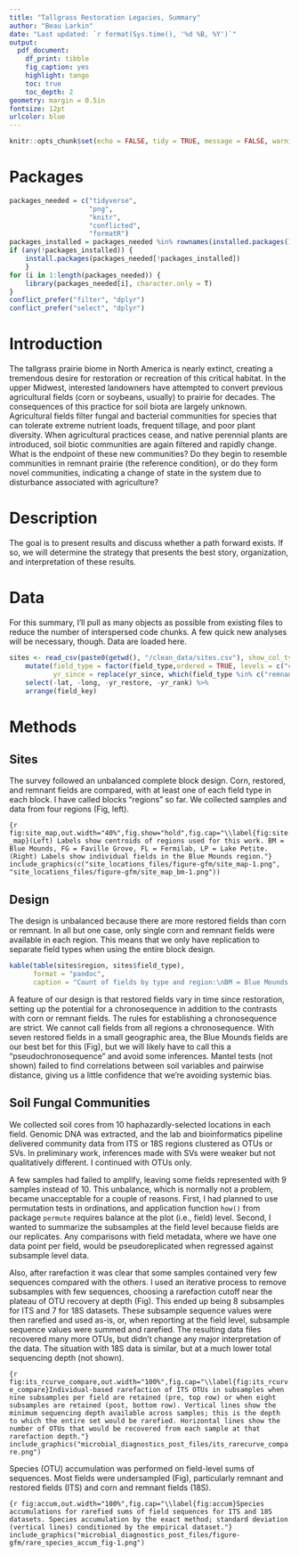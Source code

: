 ```yaml
---
title: "Tallgrass Restoration Legacies, Summary"
author: "Beau Larkin"
date: "Last updated: `r format(Sys.time(), '%d %B, %Y')`"
output:
  pdf_document:
    df_print: tibble
    fig_caption: yes
    highlight: tango
    toc: true
    toc_depth: 2
geometry: margin = 0.5in
fontsize: 12pt
urlcolor: blue
---
```


```r
knitr::opts_chunk$set(echo = FALSE, tidy = TRUE, message = FALSE, warning = FALSE, fig.align = 'center')
```

# Packages

```r
packages_needed = c("tidyverse",
                    "png",
                    "knitr",
                    "conflicted",
                    "formatR")
packages_installed = packages_needed %in% rownames(installed.packages())
if (any(!packages_installed)) {
    install.packages(packages_needed[!packages_installed])
    }
for (i in 1:length(packages_needed)) {
    library(packages_needed[i], character.only = T)
}
conflict_prefer("filter", "dplyr")
conflict_prefer("select", "dplyr")
```

# Introduction

The tallgrass prairie biome in North America is nearly extinct, creating a tremendous desire for restoration or recreation of
this critical habitat. In the upper Midwest, interested landowners have attempted to convert previous agricultural fields
(corn or soybeans, usually) to prairie for decades. The consequences of this practice for soil biota are largely unknown. 
Agricultural fields filter fungal and bacterial communities for species that can tolerate extreme nutrient loads, frequent tillage,
and poor plant diversity. When agricultural practices cease, and native perennial plants are introduced, soil biotic 
communities are again filtered and rapidly change. What is the endpoint of these new communities? Do they begin to resemble 
communities in remnant prairie (the reference condition), or do they form novel communities, indicating a change of state in the 
system due to disturbance associated with agriculture? 

# Description

The goal is to present results and discuss whether a path forward exists. If so, we will determine
the strategy that presents the best story, organization, and interpretation of these results. 

# Data

For this summary, I'll pull as many objects as possible from existing files to reduce the number of 
interspersed code chunks. A few quick new analyses will be necessary, though. Data are loaded here. 

```r
sites <- read_csv(paste0(getwd(), "/clean_data/sites.csv"), show_col_types = FALSE) %>%
    mutate(field_type = factor(field_type,ordered = TRUE, levels = c("corn", "restored", "remnant")),
           yr_since = replace(yr_since, which(field_type %in% c("remnant", "corn")), NA)) %>%
    select(-lat, -long, -yr_restore, -yr_rank) %>% 
    arrange(field_key)
```

# Methods

## Sites

The survey followed an unbalanced complete block design. Corn, restored, and remnant fields are compared, with 
at least one of each field type in each block. I have called blocks "regions" so far.
We collected samples and data from four regions (Fig, left).  

```{r fig:site_map,out.width="40%",fig.show="hold",fig.cap="\\label{fig:site_map}(Left) Labels show centroids of regions used for this work. BM = Blue Mounds, FG = Faville Grove, FL = Fermilab, LP = Lake Petite. (Right) Labels show individual fields in the Blue Mounds region."}
include_graphics(c("site_locations_files/figure-gfm/site_map-1.png", "site_locations_files/figure-gfm/site_map_bm-1.png"))
```

## Design

The design is unbalanced because there are more restored fields than corn or remnant. In all but one case,
only single corn and remnant fields were available in each region. This means that we only have
replication to separate field types when using the entire block design.

```r
kable(table(sites$region, sites$field_type),
      format = "pandoc",
      caption = "Count of fields by type and region:\nBM = Blue Mounds, FG = Faville Grove,\nFL = Fermilab, LP = Lake Petite")
```

A feature of our design is that restored fields vary in time since restoration, setting up the potential for a chronosequence
in addition to the contrasts with corn or remnant fields. 
The rules for establishing a chronosequence are strict. We cannot call fields from all regions a chronosequence. With 
seven restored fields in a small geographic area, the Blue Mounds fields are our best bet for this (Fig), but we will likely 
have to call this a "pseudochronosequence" and avoid some inferences. Mantel tests (not shown) failed to find correlations 
between soil variables and pairwise distance, giving us a little confidence that we're avoiding systemic bias. 

## Soil Fungal Communities

We collected soil cores from 10 haphazardly-selected locations in each field. Genomic DNA was extracted, and the 
lab and bioinformatics pipeline delivered community data from ITS or 18S regions clustered as OTUs or SVs. In preliminary work,
inferences made with SVs were weaker but not qualitatively different. I continued with OTUs only.  

A few samples had failed to amplify, leaving some fields represented with 9 samples instead of 10. 
This unbalance, which is normally not a problem, became unacceptable for a couple of reasons. First, I had planned to use permutation tests in 
ordinations, and application function `how()` from package `permute` requires balance at the plot (i.e., field) level. Second, 
I wanted to summarize the subsamples at the field level because fields are our replicates. Any comparisons with 
field metadata, where we have one data point per field, would be pseudoreplicated when regressed against subsample level data. 

Also, after rarefaction it was clear that some samples contained very few sequences compared with the 
others. I used an iterative process to remove subsamples with few sequences, choosing a rarefaction cutoff near the plateau of OTU 
recovery at depth (Fig). This ended up being 8 subsamples for ITS and 7 for 18S datasets. These subsample sequence 
values were then rarefied and used as-is, or, when reporting at the field level, subsample sequence values were summed
and rarefied. The resulting data files recovered many more OTUs, but didn't change any major interpretation of the data. The situation with 
18S data is similar, but at a much lower total sequencing depth (not shown). 

```{r fig:its_rcurve_compare,out.width="100%",fig.cap="\\label{fig:its_rcurve_compare}Individual-based rarefaction of ITS OTUs in subsamples when nine subsamples per field are retained (pre, top row) or when eight subsamples are retained (post, bottom row). Vertical lines show the minimum sequencing depth available across samples; this is the depth to which the entire set would be rarefied. Horizontal lines show the number of OTUs that would be recovered from each sample at that rarefaction depth."}
include_graphics("microbial_diagnostics_post_files/its_rarecurve_compare.png")
```

Species (OTU) accumulation was performed on field-level sums of sequences. Most fields were undersampled (Fig), particularly remnant and restored fields 
(ITS) and corn and remnant fields (18S). 

```{r fig:accum,out.width="100%",fig.cap="\\label{fig:accum}Species accumulations for rarefied sums of field sequences for ITS and 18S datasets. Species accumulation by the exact method; standard deviation (vertical lines) conditioned by the empirical dataset."}
include_graphics("microbial_diagnostics_post_files/figure-gfm/rare_species_accum_fig-1.png")
```



